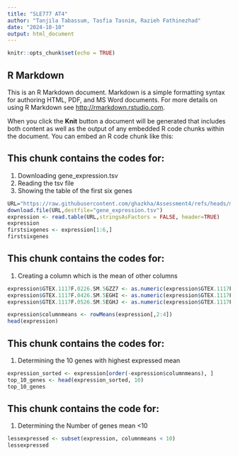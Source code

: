 ```yaml
---
title: "SLE777 AT4"
author: "Tanjila Tabassum, Tasfia Tasnim, Razieh Fathinezhad"
date: "2024-10-10"
output: html_document
---
```


```r
knitr::opts_chunk$set(echo = TRUE)
```

## R Markdown

This is an R Markdown document. Markdown is a simple formatting syntax for authoring HTML, PDF, and MS Word documents. For more details on using R Markdown see <http://rmarkdown.rstudio.com>.

When you click the **Knit** button a document will be generated that includes both content as well as the output of any embedded R code chunks within the document. You can embed an R code chunk like this:



## This chunk contains the codes for:
1. Downloading gene_expression.tsv
2. Reading the tsv file
3. Showing the table of the first six genes
```r
URL="https://raw.githubusercontent.com/ghazkha/Assessment4/refs/heads/main/gene_expression.tsv"
download.file(URL,destfile="gene_expression.tsv")
expression <- read.table(URL,stringsAsFactors = FALSE, header=TRUE)
expression
firstsixgenes <- expression[1:6,]
firstsixgenes
```

## This chunk contains the codes for:
1. Creating a column which is the mean of other columns
```r
expression$GTEX.1117F.0226.SM.5GZZ7 <- as.numeric(expression$GTEX.1117F.0226.SM.5GZZ7)
expression$GTEX.1117F.0426.SM.5EGHI <- as.numeric(expression$GTEX.1117F.0426.SM.5EGHI)
expression$GTEX.1117F.0526.SM.5EGHJ <- as.numeric(expression$GTEX.1117F.0526.SM.5EGHJ)

expression$columnmeans <- rowMeans(expression[,2:4])
head(expression)
```

## This chunk contains the codes for:
1. Determining the 10 genes with highest expressed mean

```r
expression_sorted <- expression[order(-expression$columnmeans), ]
top_10_genes <- head(expression_sorted, 10)
top_10_genes
```


## This chunk contains the code for:
1. Determining the Number of genes mean <10
```r
lessexpressed <- subset(expression, columnmeans < 10)
lessexpressed
```

